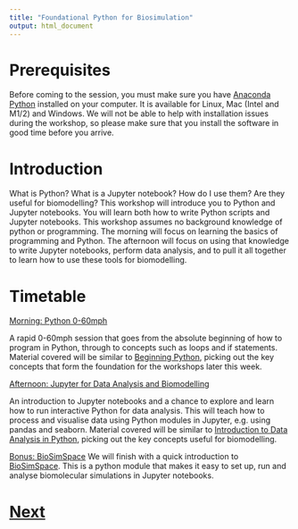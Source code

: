 ```yaml
---
title: "Foundational Python for Biosimulation"
output: html_document
---
```


# Prerequisites

Before coming to the session, you must make sure you have [Anaconda Python](https://www.anaconda.com/download#downloads) installed on your computer. It is available for Linux, Mac (Intel and M1/2) and Windows. We will not be able to help with installation issues during the workshop, so please make sure that you install the software in good time before you arrive.

# Introduction

What is Python? What is a Jupyter notebook? How do I use them? Are they useful for biomodelling? This workshop will introduce you to Python and Jupyter notebooks. You will learn both how to write Python scripts and Jupyter notebooks. This workshop assumes no background knowledge of python or programming. The morning will focus on learning the basics of programming and Python. The afternoon will focus on using that knowledge to write Jupyter notebooks, perform data analysis, and to pull it all together to learn how to use these tools for biomodelling.

# Timetable

[Morning: Python 0-60mph](python_zero_sixty.html)

A rapid 0-60mph session that goes from the absolute beginning of how to program in Python, through to concepts such as loops and if statements. Material covered will be similar to [Beginning Python](https://milliams.com/courses/beginning_python/), picking out the key concepts that form the foundation for the workshops later this week.

[Afternoon: Jupyter for Data Analysis and Biomodelling](python_data.html)

An introduction to Jupyter notebooks and a chance to explore and learn how to run interactive Python for data analysis. This will teach how to process and visualise data using Python modules in Jupyter, e.g. using pandas and seaborn. Material covered will be similar to [Introduction to Data Analysis in Python](https://milliams.com/courses/data_analysis_python/), picking out the key concepts useful for biomodelling. 

[Bonus: BioSimSpace](python_biosimspace.html)
We will finish with a quick introduction to [BioSimSpace](https://biosimspace.openbiosim.org). This is a python module that makes it easy to set up, run and analyse biomolecular simulations in Jupyter notebooks.

# [Next](python_zero_sixty.html)
